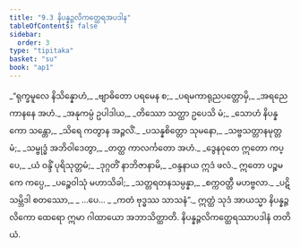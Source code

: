 ```yaml
---
title: "9.3 နိပန္နဉ္ဇလိကတ္ထေရအပဒါန"
tableOfContents: false
sidebar:
  order: 3
type: "tipitaka"
basket: "su"
book: "ap1"
---
```



<DynamicBreadcrumb />

<Division number="16" book="ap1" e="ch" v="20" p="141">

<Paragraph number="1705" type="verses" book="ap1">
_“ရုက္ခမူလေ နိသိန္နောဟံ,_  
_ဗျာဓိတော ပရမေန စ;_  
_ပရမကာရုညပတ္တောမှိ,_  
_အရညေ ကာနနေ အဟံ._  

</Paragraph>

</Division>
<Division number="17" book="ap1" e="ch" v="20" p="141">

<Paragraph number="1706" type="verses" book="ap1">
_အနုကမ္ပံ ဥပါဒါယ,_  
_တိဿော သတ္ထာ ဥပေသိ မံ;_  
_သောဟံ နိပန္နကော သန္တော,_  
_သိရေ ကတွာန အဉ္ဇလိံ._  

</Paragraph>

</Division>
<Division number="18" book="ap1" e="ch" v="20" p="141">

<Paragraph number="1707" type="verses" book="ap1">
_ပသန္နစိတ္တော သုမနော,_  
_သဗ္ဗသတ္တာနမုတ္တမံ;_  
_သမ္ဗုဒ္ဓံ အဘိဝါဒေတွာ,_  
_တတ္ထ ကာလင်္ကတော အဟံ._  

</Paragraph>

</Division>
<Division number="19" book="ap1" e="ch" v="20" p="141">

<Paragraph number="1708" type="verses" book="ap1">
_ဒွေနဝုတေ ဣတော ကပ္ပေ,_  
_ယံ ဝန္ဒိံ ပုရိသုတ္တမံ;_  
_ဒုဂ္ဂတိံ နာဘိဇာနာမိ,_  
_ဝန္ဒနာယ ဣဒံ ဖလံ._  

</Paragraph>

</Division>
<Division number="20" book="ap1" e="ch" v="20" p="142">

<Paragraph number="1709" type="verses" book="ap1">
ဣတော ပဉ္စမကေ ကပ္ပေ,_  
_ပဉ္စေဝါသုံ မဟာသိခါ;_  
_သတ္တရတနသမ္ပန္နာ,_  
_စက္ကဝတ္တီ မဟဗ္ဗလာ._  

</Paragraph>

</Division>
<Division number="21" book="ap1" e="ch" v="20" p="142">

<Paragraph number="1710" type="verses" book="ap1">
_ပဋိသမ္ဘိဒါ စတဿော,_  
_ …ပေ… _  
_ကတံ ဗုဒ္ဓဿ သာသနံ”._  

</Paragraph>

<Paragraph number="1711" book="ap1">
ဣတ္ထံ သုဒံ အာယသ္မာ နိပန္နဉ္ဇလိကော ထေရော ဣမာ ဂါထာယော အဘာသိတ္ထာတိ.

</Paragraph>
</Division>

<Paragraph number="1712" type="center" book="ap1">
နိပန္နဉ္ဇလိကတ္ထေရဿာပဒါနံ တတိယံ.
</Paragraph>